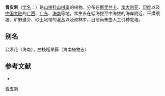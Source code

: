 {{Speciesbox
| name = 青皮刺
| status = 
| status_system = 
| image =
| genus = Capparis
| species = sepiaria
| authority = L.
}}

'''青皮刺'''（[[学名|学名]]：{{lang|la|''Capparis sepiaria''}}）是[[山柑科|山柑科]][[山柑属|山柑属]]的植物。分布在[[斯里兰卡|斯里兰卡]]、[[澳大利亚|澳大利亚]]、[[印度|印度]]以及[[中国大陆|中国大陆]]的[[广西|广西]]、[[广东|广东]]、[[海南|海南]]等地，常生长在低海拔至中海拔的海岸附近、干燥缓坡、旷野道旁、砂土地带的灌丛以及疏林中，目前尚未由人工引种栽培。

== 别名 ==
公须花（海南），曲枝槌果藤（海南植物志）

== 参考文献 ==
<div class="references-small">
* {{cite web| url =http://www.bioinfo.cn/db05/KmzwSpecies.php?action=view&id=3140| title =青皮刺| work =《中国高等植物数据库全库》| publisher =中国科学院微生物研究所| author =昆明植物研究所| accessdate =2009-02-23| deadurl =yes| archiveurl =https://web.archive.org/web/20160305041650/http://www.bioinfo.cn/db05/KmzwSpecies.php?action=view&id=3140| archivedate =2016-03-05}}
</div>
{{Taxonbar|from=Q15226409}}

[[Category:山柑属|青皮刺]]


{{植物小作品}}